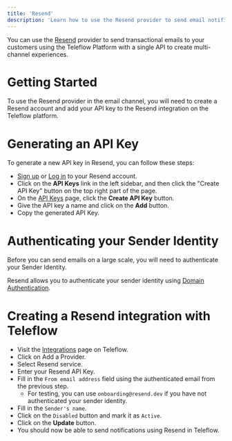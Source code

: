 ```yaml
---
title: 'Resend'
description: 'Learn how to use the Resend provider to send email notifications using Teleflow'
---
```


You can use the [Resend](https://resend.com/) provider to send transactional emails to your customers using the Teleflow Platform with a single API to create multi-channel experiences.

# Getting Started

To use the Resend provider in the email channel, you will need to create a Resend account and add your API key to the Resend integration on the Teleflow platform.

# Generating an API Key

To generate a new API key in Resend, you can follow these steps:

- [Sign up](https://resend.com/secret) or [Log in](https://resend.com/login) to your Resend account.
- Click on the **API Keys** link in the left sidebar, and then click the "Create API Key" button on the top right part of the page.
- On the [API Keys](https://resend.com/api-keys) page, click the **Create API Key** button.
- Give the API key a name and click on the **Add** button.
- Copy the generated API Key.

# Authenticating your Sender Identity

Before you can send emails on a large scale, you will need to authenticate your Sender Identity.

Resend allows you to authenticate your sender identity using [Domain Authentication](https://resend.com/docs/dashboard/domains/introduction).

# Creating a Resend integration with Teleflow

- Visit the [Integrations](https://web.teleflow.khulnasoft.com/integrations?utm_campaign=docs-resend) page on Teleflow.
- Click on Add a Provider.
- Select Resend service.
- Enter your Resend API Key.
- Fill in the `From email address` field using the authenticated email from the previous step.
    - For testing, you can use `onboarding@resend.dev` if you have not authenticated your sender identity.
- Fill in the `Sender's name`.
- Click on the `Disabled` button and mark it as `Active`.
- Click on the **Update** button.
- You should now be able to send notifications using Resend in Teleflow.